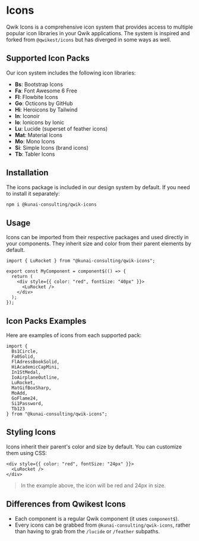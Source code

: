 # Icons

Qwik Icons is a comprehensive icon system that provides access to multiple popular icon libraries in your Qwik applications. The system is inspired and forked from `@qwikest/icons` but has diverged in some ways as well.

## Supported Icon Packs

Our icon system includes the following icon libraries:

- **Bs**: Bootstrap Icons
- **Fa**: Font Awesome 6 Free
- **Fl**: Flowbite Icons
- **Go**: Octicons by GitHub
- **Hi**: Heroicons by Tailwind
- **In**: Iconoir
- **Io**: Ionicons by Ionic
- **Lu**: Lucide (superset of feather icons)
- **Mat**: Material Icons
- **Mo**: Mono Icons
- **Si**: Simple Icons (brand icons)
- **Tb**: Tabler Icons

## Installation

The icons package is included in our design system by default. If you need to install it separately:

```bash
npm i @kunai-consulting/qwik-icons
```

## Usage

Icons can be imported from their respective packages and used directly in your components. They inherit size and color from their parent elements by default.

```tsx
import { LuRocket } from "@kunai-consulting/qwik-icons";

export const MyComponent = component$(() => {
  return (
    <div style={{ color: "red", fontSize: "40px" }}>
      <LuRocket />
    </div>
  );
});
```

## Icon Packs Examples

Here are examples of icons from each supported pack:

```tsx
import { 
  Bs1Circle,
  Fa0Solid,
  FlAdressBookSolid,
  HiAcademicCapMini,
  In1StMedal,
  IoAirplaneOutline,
  LuRocket,
  MatGifBoxSharp,
  MoAdd,
  GoFlame24,
  Si1Password,
  Tb123
} from "@kunai-consulting/qwik-icons";
```

## Styling Icons

Icons inherit their parent's color and size by default. You can customize them using CSS:

```tsx
<div style={{ color: "red", fontSize: "24px" }}>
  <LuRocket />
</div>
```

> In the example above, the icon will be red and 24px in size.

## Differences from Qwikest Icons

- Each component is a regular Qwik component (it uses `component$`).
- Every icons can be grabbed from `@kunai-consulting/qwik-icons`, rather than having to grab from the `/lucide` or `/feather` subpaths.

